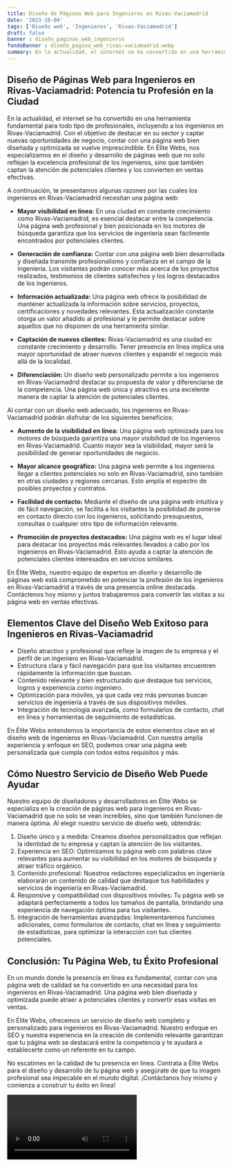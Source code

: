 ```yaml
---
title: Diseño de Páginas Web para Ingenieros en Rivas-Vaciamadrid
date: '2023-10-04'
tags: ['Diseño web', 'Ingenieros', 'Rivas-Vaciamadrid']
draft: false
banner : diseño_paginas_web_ingenieros
fondoBanner : diseño_pagina_web_rivas-vaciamadrid.webp
summary: En la actualidad, el internet se ha convertido en una herramienta fundamental para todo tipo de profesionales, incluyendo a los ingenieros en RivasVaciamadrid. Con el objetivo de destacar en su sector y captar nuevas oportunidades de negocio, contar con una página web bien diseñada y optimizada se vuelve imprescindible. En Élite Webs, nos especializamos en el diseño y desarrollo de páginas web que no solo reflejan la excelencia profesional de los ingenieros, sino que también captan la atención de potenciales clientes y los convierten en ventas efectivas.
---
```


## Diseño de Páginas Web para Ingenieros en Rivas-Vaciamadrid: Potencia tu Profesión en la Ciudad

En la actualidad, el internet se ha convertido en una herramienta fundamental para todo tipo de profesionales, incluyendo a los ingenieros en Rivas-Vaciamadrid. Con el objetivo de destacar en su sector y captar nuevas oportunidades de negocio, contar con una página web bien diseñada y optimizada se vuelve imprescindible. En Élite Webs, nos especializamos en el diseño y desarrollo de páginas web que no solo reflejan la excelencia profesional de los ingenieros, sino que también captan la atención de potenciales clientes y los convierten en ventas efectivas.

A continuación, te presentamos algunas razones por las cuales los ingenieros en Rivas-Vaciamadrid necesitan una página web:

- **Mayor visibilidad en línea:** En una ciudad en constante crecimiento como Rivas-Vaciamadrid, es esencial destacar entre la competencia. Una página web profesional y bien posicionada en los motores de búsqueda garantiza que los servicios de ingeniería sean fácilmente encontrados por potenciales clientes.

- **Generación de confianza:** Contar con una página web bien desarrollada y diseñada transmite profesionalismo y confianza en el campo de la ingeniería. Los visitantes podrán conocer más acerca de los proyectos realizados, testimonios de clientes satisfechos y los logros destacados de los ingenieros.

- **Información actualizada:** Una página web ofrece la posibilidad de mantener actualizada la información sobre servicios, proyectos, certificaciones y novedades relevantes. Esta actualización constante otorga un valor añadido al profesional y le permite destacar sobre aquellos que no disponen de una herramienta similar.

- **Captación de nuevos clientes:** Rivas-Vaciamadrid es una ciudad en constante crecimiento y desarrollo. Tener presencia en línea implica una mayor oportunidad de atraer nuevos clientes y expandir el negocio más allá de la localidad.

- **Diferenciación:** Un diseño web personalizado permite a los ingenieros en Rivas-Vaciamadrid destacar su propuesta de valor y diferenciarse de la competencia. Una página web única y atractiva es una excelente manera de captar la atención de potenciales clientes.

Al contar con un diseño web adecuado, los ingenieros en Rivas-Vaciamadrid podrán disfrutar de los siguientes beneficios:

- **Aumento de la visibilidad en línea:** Una página web optimizada para los motores de búsqueda garantiza una mayor visibilidad de los ingenieros en Rivas-Vaciamadrid. Cuanto mayor sea la visibilidad, mayor será la posibilidad de generar oportunidades de negocio.

- **Mayor alcance geográfico:** Una página web permite a los ingenieros llegar a clientes potenciales no solo en Rivas-Vaciamadrid, sino también en otras ciudades y regiones cercanas. Esto amplía el espectro de posibles proyectos y contratos.

- **Facilidad de contacto:** Mediante el diseño de una página web intuitiva y de fácil navegación, se facilita a los visitantes la posibilidad de ponerse en contacto directo con los ingenieros, solicitando presupuestos, consultas o cualquier otro tipo de información relevante.

- **Promoción de proyectos destacados:** Una página web es el lugar ideal para destacar los proyectos más relevantes llevados a cabo por los ingenieros en Rivas-Vaciamadrid. Esto ayuda a captar la atención de potenciales clientes interesados en servicios similares.

En Élite Webs, nuestro equipo de expertos en diseño y desarrollo de páginas web está comprometido en potenciar la profesión de los ingenieros en Rivas-Vaciamadrid a través de una presencia online destacada. Contáctenos hoy mismo y juntos trabajaremos para convertir las visitas a su página web en ventas efectivas.

<GifSeo />

<Cta />

## Elementos Clave del Diseño Web Exitoso para Ingenieros en Rivas-Vaciamadrid

- Diseño atractivo y profesional que refleje la imagen de tu empresa y el perfil de un ingeniero en Rivas-Vaciamadrid.
- Estructura clara y fácil navegación para que los visitantes encuentren rápidamente la información que buscan.
- Contenido relevante y bien estructurado que destaque tus servicios, logros y experiencia como ingeniero.
- Optimización para móviles, ya que cada vez más personas buscan servicios de ingeniería a través de sus dispositivos móviles.
- Integración de tecnología avanzada, como formularios de contacto, chat en línea y herramientas de seguimiento de estadísticas.

En Élite Webs entendemos la importancia de estos elementos clave en el diseño web de ingenieros en Rivas-Vaciamadrid. Con nuestra amplia experiencia y enfoque en SEO, podemos crear una página web personalizada que cumpla con todos estos requisitos y más.

## Cómo Nuestro Servicio de Diseño Web Puede Ayudar

Nuestro equipo de diseñadores y desarrolladores en Élite Webs se especializa en la creación de páginas web para ingenieros en Rivas-Vaciamadrid que no solo se vean increíbles, sino que también funcionen de manera óptima. Al elegir nuestro servicio de diseño web, obtendrás:

1. Diseño único y a medida: Creamos diseños personalizados que reflejan la identidad de tu empresa y captan la atención de los visitantes.
2. Experiencia en SEO: Optimizamos tu página web con palabras clave relevantes para aumentar su visibilidad en los motores de búsqueda y atraer tráfico orgánico.
3. Contenido profesional: Nuestros redactores especializados en ingeniería elaborarán un contenido de calidad que destaque tus habilidades y servicios de ingeniería en Rivas-Vaciamadrid.
4. Responsive y compatibilidad con dispositivos móviles: Tu página web se adaptará perfectamente a todos los tamaños de pantalla, brindando una experiencia de navegación óptima para tus visitantes.
5. Integración de herramientas avanzadas: Implementaremos funciones adicionales, como formularios de contacto, chat en línea y seguimiento de estadísticas, para optimizar la interacción con tus clientes potenciales.

## Conclusión: Tu Página Web, tu Éxito Profesional

En un mundo donde la presencia en línea es fundamental, contar con una página web de calidad se ha convertido en una necesidad para los ingenieros en Rivas-Vaciamadrid. Una página web bien diseñada y optimizada puede atraer a potenciales clientes y convertir esas visitas en ventas.

En Élite Webs, ofrecemos un servicio de diseño web completo y personalizado para ingenieros en Rivas-Vaciamadrid. Nuestro enfoque en SEO y nuestra experiencia en la creación de contenido relevante garantizan que tu página web se destacará entre la competencia y te ayudará a establecerte como un referente en tu campo.

No escatimes en la calidad de tu presencia en línea. Contrata a Élite Webs para el diseño y desarrollo de tu página web y asegúrate de que tu imagen profesional sea impecable en el mundo digital. ¡Contáctanos hoy mismo y comienza a construir tu éxito en línea!

<Video />

<CtaBot job='Ingenieros' city='Rivas-Vaciamadrid'/>

<Gmaps query='Rivas-Vaciamadrid+españa+maps' />